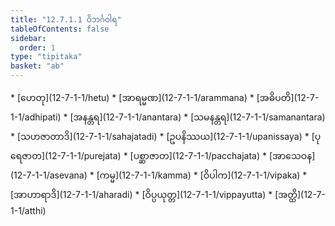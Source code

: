 ```yaml
---
title: "12.7.1.1 ဝိဘင်္ဂဝါရ"
tableOfContents: false
sidebar:
  order: 1
type: "tipitaka"
basket: "ab"
---
```



<DynamicBreadcrumb />



<TableOfContents>
* [ဟေတု](12-7-1-1/hetu)
* [အာရမ္မဏ](12-7-1-1/arammana)
* [အဓိပတိ](12-7-1-1/adhipati)
* [အနန္တရ](12-7-1-1/anantara)
* [သမနန္တရ](12-7-1-1/samanantara)
* [သဟဇာတာဒိ](12-7-1-1/sahajatadi)
* [ဥပနိဿယ](12-7-1-1/upanissaya)
* [ပုရေဇာတ](12-7-1-1/purejata)
* [ပစ္ဆာဇာတ](12-7-1-1/pacchajata)
* [အာသေဝန](12-7-1-1/asevana)
* [ကမ္မ](12-7-1-1/kamma)
* [ဝိပါက](12-7-1-1/vipaka)
* [အာဟာရာဒိ](12-7-1-1/aharadi)
* [ဝိပ္ပယုတ္တ](12-7-1-1/vippayutta)
* [အတ္ထိ](12-7-1-1/atthi)
</TableOfContents>